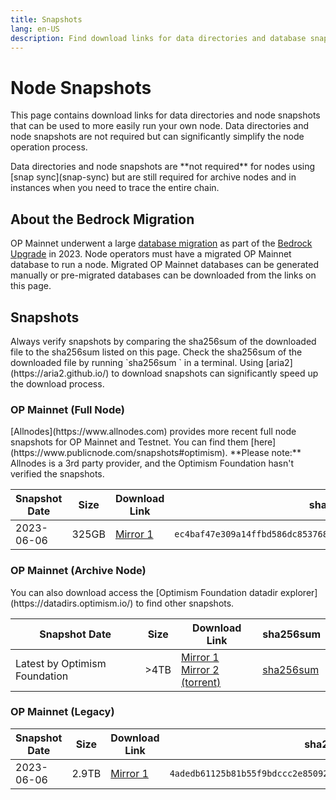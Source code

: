 ```yaml
---
title: Snapshots
lang: en-US
description: Find download links for data directories and database snapshots for running your own node.
---
```



# Node Snapshots

This page contains download links for data directories and node snapshots that can be used to more easily run your own node.
Data directories and node snapshots are not required but can significantly simplify the node operation process.

<Callout type="warning">
  Data directories and node snapshots are **not required** for nodes using [snap sync](snap-sync) but are still required for archive nodes and in instances when you need to trace the entire chain.
</Callout>

## About the Bedrock Migration

OP Mainnet underwent a large [database migration](https://web.archive.org/web/20240110231645/https://blog.oplabs.co/reproduce-bedrock-migration/) as part of the [Bedrock Upgrade](https://web.archive.org/web/20230608050602/https://blog.oplabs.co/introducing-optimism-bedrock/) in 2023.
Node operators must have a migrated OP Mainnet database to run a node.
Migrated OP Mainnet databases can be generated manually or pre-migrated databases can be downloaded from the links on this page.

## Snapshots

<Callout type="warning">
  Always verify snapshots by comparing the sha256sum of the downloaded file to the sha256sum listed on this page.
  Check the sha256sum of the downloaded file by running `sha256sum <filename>` in a terminal.
</Callout>

<Callout type="info">
  Using [aria2](https://aria2.github.io/) to download snapshots can significantly speed up the download process.
</Callout>

### OP Mainnet (Full Node)

<Callout type="info">
  [Allnodes](https://www.allnodes.com) provides more recent full node snapshots for OP Mainnet and Testnet. You can find them [here](https://www.publicnode.com/snapshots#optimism).
  **Please note:** Allnodes is a 3rd party provider, and the Optimism Foundation hasn't verified the snapshots.
</Callout>

| Snapshot Date | Size  | Download Link                                               | sha256sum                                                                                          |
| ------------- | ----- | ----------------------------------------------------------- | -------------------------------------------------------------------------------------------------- |
| 2023-06-06    | 325GB | [Mirror 1](https://op.datadirs.xyz/mainnet-bedrock.tar.zst) | <span className="shasum">`ec4baf47e309a14ffbd586dc85376833de640c0f2a8d7355cb8a9e64c38bfcd1`</span> |

### OP Mainnet (Archive Node)

<Callout type="info">
  You can also download access the [Optimism Foundation datadir explorer](https://datadirs.optimism.io/) to find other snapshots.
</Callout>

| Snapshot Date                 | Size | Download Link                                                                                                            | sha256sum                                                   |
| ----------------------------- | ---- | ------------------------------------------------------------------------------------------------------------------------ | ----------------------------------------------------------- |
| Latest by Optimism Foundation | >4TB | [Mirror 1](https://datadirs.optimism.io/latest) <br /> [Mirror 2 (torrent)](https://datadirs.optimism.io/latest.torrent) | [sha256sum](https://datadirs.optimism.io/latest.sha256sum/) |

### OP Mainnet (Legacy)

| Snapshot Date | Size  | Download Link                                                            | sha256sum                                                                                          |
| ------------- | ----- | ------------------------------------------------------------------------ | -------------------------------------------------------------------------------------------------- |
| 2023-06-06    | 2.9TB | [Mirror 1](https://datadirs.optimism.io/mainnet-legacy-archival.tar.zst) | <span className="shasum">`4adedb61125b81b55f9bdccc2e85092050c65ef2253c86e2b79569732b772829`</span> |
